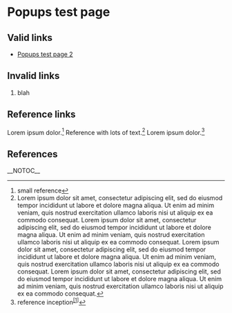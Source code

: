 =Popups test page=

==Valid links==
* [[Popups test page 2]]

==Invalid links==
# blah

==Reference links==
Lorem ipsum dolor.<ref>small reference</ref>
Reference with lots of text.<ref>Lorem ipsum dolor sit amet, consectetur adipiscing elit, sed do eiusmod tempor incididunt ut labore et dolore magna aliqua. Ut enim ad minim veniam, quis nostrud exercitation ullamco laboris nisi ut aliquip ex ea commodo consequat. Lorem ipsum dolor sit amet, consectetur adipiscing elit, sed do eiusmod tempor incididunt ut labore et dolore magna aliqua. Ut enim ad minim veniam, quis nostrud exercitation ullamco laboris nisi ut aliquip ex ea commodo consequat. Lorem ipsum dolor sit amet, consectetur adipiscing elit, sed do eiusmod tempor incididunt ut labore et dolore magna aliqua. Ut enim ad minim veniam, quis nostrud exercitation ullamco laboris nisi ut aliquip ex ea commodo consequat. Lorem ipsum dolor sit amet, consectetur adipiscing elit, sed do eiusmod tempor incididunt ut labore et dolore magna aliqua. Ut enim ad minim veniam, quis nostrud exercitation ullamco laboris nisi ut aliquip ex ea commodo consequat.</ref>
Lorem ipsum dolor.<ref>reference inception<sup id="cite_ref-1" class="reference">[[#cite_note-1|[1]]]</sup></ref>

==References==
<references />

__NOTOC__
